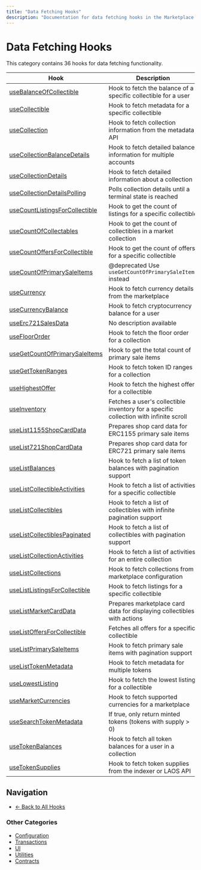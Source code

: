 ```yaml
---
title: "Data Fetching Hooks"
description: "Documentation for data fetching hooks in the Marketplace SDK"
---
```


# Data Fetching Hooks

This category contains 36 hooks for data fetching functionality.

| Hook | Description | Source |
|------|-------------|--------|
| [useBalanceOfCollectible](./useBalanceOfCollectible.mdx) | Hook to fetch the balance of a specific collectible for a user | [Source](../../../react/hooks/data/collectibles/useBalanceOfCollectible.tsx) |
| [useCollectible](./useCollectible.mdx) | Hook to fetch metadata for a specific collectible | [Source](../../../react/hooks/data/collectibles/useCollectible.tsx) |
| [useCollection](./useCollection.mdx) | Hook to fetch collection information from the metadata API | [Source](../../../react/hooks/data/collections/useCollection.tsx) |
| [useCollectionBalanceDetails](./useCollectionBalanceDetails.mdx) | Hook to fetch detailed balance information for multiple accounts | [Source](../../../react/hooks/data/collections/useCollectionBalanceDetails.tsx) |
| [useCollectionDetails](./useCollectionDetails.mdx) | Hook to fetch detailed information about a collection | [Source](../../../react/hooks/data/collections/useCollectionDetails.ts) |
| [useCollectionDetailsPolling](./useCollectionDetailsPolling.mdx) | Polls collection details until a terminal state is reached | [Source](../../../react/hooks/data/collections/useCollectionDetailsPolling.tsx) |
| [useCountListingsForCollectible](./useCountListingsForCollectible.mdx) | Hook to get the count of listings for a specific collectible | [Source](../../../react/hooks/data/orders/useCountListingsForCollectible.tsx) |
| [useCountOfCollectables](./useCountOfCollectables.mdx) | Hook to get the count of collectibles in a market collection | [Source](../../../react/hooks/data/collectibles/useCountOfCollectables.tsx) |
| [useCountOffersForCollectible](./useCountOffersForCollectible.mdx) | Hook to get the count of offers for a specific collectible | [Source](../../../react/hooks/data/orders/useCountOffersForCollectible.tsx) |
| [useCountOfPrimarySaleItems](./useCountOfPrimarySaleItems.mdx) | @deprecated Use `useGetCountOfPrimarySaleItems` instead | [Source](../../../react/hooks/data/primary-sales/useCountOfPrimarySaleItems.tsx) |
| [useCurrency](./useCurrency.mdx) | Hook to fetch currency details from the marketplace | [Source](../../../react/hooks/data/market/useCurrency.tsx) |
| [useCurrencyBalance](./useCurrencyBalance.mdx) | Hook to fetch cryptocurrency balance for a user | [Source](../../../react/hooks/data/tokens/useCurrencyBalance.tsx) |
| [useErc721SalesData](./useErc721SalesData.mdx) | No description available | [Source](../../../react/hooks/data/primary-sales/useErc721SalesData.tsx) |
| [useFloorOrder](./useFloorOrder.mdx) | Hook to fetch the floor order for a collection | [Source](../../../react/hooks/data/orders/useFloorOrder.tsx) |
| [useGetCountOfPrimarySaleItems](./useGetCountOfPrimarySaleItems.mdx) | Hook to get the total count of primary sale items | [Source](../../../react/hooks/data/primary-sales/useGetCountOfPrimarySaleItems.tsx) |
| [useGetTokenRanges](./useGetTokenRanges.mdx) | Hook to fetch token ID ranges for a collection | [Source](../../../react/hooks/data/tokens/useGetTokenRanges.tsx) |
| [useHighestOffer](./useHighestOffer.mdx) | Hook to fetch the highest offer for a collectible | [Source](../../../react/hooks/data/orders/useHighestOffer.tsx) |
| [useInventory](./useInventory.mdx) | Fetches a user's collectible inventory for a specific collection with infinite scroll | [Source](../../../react/hooks/data/inventory/useInventory.tsx) |
| [useList1155ShopCardData](./useList1155ShopCardData.mdx) | Prepares shop card data for ERC1155 primary sale items | [Source](../../../react/hooks/data/primary-sales/useList1155ShopCardData.tsx) |
| [useList721ShopCardData](./useList721ShopCardData.mdx) | Prepares shop card data for ERC721 primary sale items | [Source](../../../react/hooks/data/primary-sales/useList721ShopCardData.tsx) |
| [useListBalances](./useListBalances.mdx) | Hook to fetch a list of token balances with pagination support | [Source](../../../react/hooks/data/tokens/useListBalances.tsx) |
| [useListCollectibleActivities](./useListCollectibleActivities.mdx) | Hook to fetch a list of activities for a specific collectible | [Source](../../../react/hooks/data/collectibles/useListCollectibleActivities.tsx) |
| [useListCollectibles](./useListCollectibles.mdx) | Hook to fetch a list of collectibles with infinite pagination support | [Source](../../../react/hooks/data/collectibles/useListCollectibles.tsx) |
| [useListCollectiblesPaginated](./useListCollectiblesPaginated.mdx) | Hook to fetch a list of collectibles with pagination support | [Source](../../../react/hooks/data/collectibles/useListCollectiblesPaginated.tsx) |
| [useListCollectionActivities](./useListCollectionActivities.mdx) | Hook to fetch a list of activities for an entire collection | [Source](../../../react/hooks/data/collections/useListCollectionActivities.tsx) |
| [useListCollections](./useListCollections.mdx) | Hook to fetch collections from marketplace configuration | [Source](../../../react/hooks/data/collections/useListCollections.tsx) |
| [useListListingsForCollectible](./useListListingsForCollectible.mdx) | Hook to fetch listings for a specific collectible | [Source](../../../react/hooks/data/orders/useListListingsForCollectible.tsx) |
| [useListMarketCardData](./useListMarketCardData.mdx) | Prepares marketplace card data for displaying collectibles with actions | [Source](../../../react/hooks/data/market/useListMarketCardData.tsx) |
| [useListOffersForCollectible](./useListOffersForCollectible.mdx) | Fetches all offers for a specific collectible | [Source](../../../react/hooks/data/orders/useListOffersForCollectible.tsx) |
| [useListPrimarySaleItems](./useListPrimarySaleItems.mdx) | Hook to fetch primary sale items with pagination support | [Source](../../../react/hooks/data/primary-sales/useListPrimarySaleItems.tsx) |
| [useListTokenMetadata](./useListTokenMetadata.mdx) | Hook to fetch metadata for multiple tokens | [Source](../../../react/hooks/data/tokens/useListTokenMetadata.tsx) |
| [useLowestListing](./useLowestListing.mdx) | Hook to fetch the lowest listing for a collectible | [Source](../../../react/hooks/data/orders/useLowestListing.tsx) |
| [useMarketCurrencies](./useMarketCurrencies.mdx) | Hook to fetch supported currencies for a marketplace | [Source](../../../react/hooks/data/market/useMarketCurrencies.tsx) |
| [useSearchTokenMetadata](./useSearchTokenMetadata.mdx) | If true, only return minted tokens (tokens with supply > 0) | [Source](../../../react/hooks/data/tokens/useSearchTokenMetadata.tsx) |
| [useTokenBalances](./useTokenBalances.mdx) | Hook to fetch all token balances for a user in a collection | [Source](../../../react/hooks/data/collectibles/useTokenBalances.tsx) |
| [useTokenSupplies](./useTokenSupplies.mdx) | Hook to fetch token supplies from the indexer or LAOS API | [Source](../../../react/hooks/data/tokens/useTokenSupplies.ts) |

## Navigation

- [← Back to All Hooks](../README.mdx)

### Other Categories

- [Configuration](../config/)
- [Transactions](../transactions/)
- [UI](../ui/)
- [Utilities](../utils/)
- [Contracts](../contracts/)

